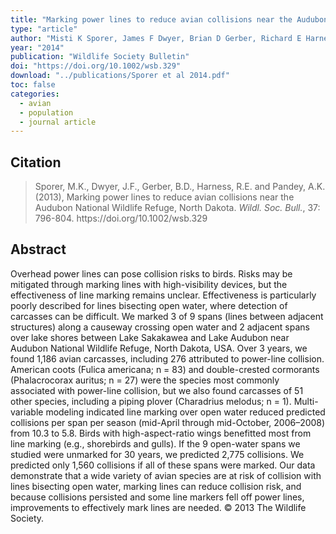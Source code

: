 ```yaml
---
title: "Marking power lines to reduce avian collisions near the Audubon National Wildlife Refuge, North Dakota"
type: "article"
author: "Misti K Sporer, James F Dwyer, Brian D Gerber, Richard E Harness, Arun K Pandey"
year: "2014"
publication: "Wildlife Society Bulletin"
doi: "https://doi.org/10.1002/wsb.329"
download: "../publications/Sporer et al 2014.pdf"
toc: false
categories:
  - avian
  - population
  - journal article
---
```


## Citation 

> Sporer, M.K., Dwyer, J.F., Gerber, B.D., Harness, R.E. and Pandey, A.K. (2013), Marking power lines to reduce avian collisions near the Audubon National Wildlife Refuge, North Dakota. *Wildl. Soc. Bull.*, 37: 796-804. https://doi.org/10.1002/wsb.329

## Abstract

Overhead power lines can pose collision risks to birds. Risks may be mitigated through marking lines with high-visibility devices, but the effectiveness of line marking remains unclear. Effectiveness is particularly poorly described for lines bisecting open water, where detection of carcasses can be difficult. We marked 3 of 9 spans (lines between adjacent structures) along a causeway crossing open water and 2 adjacent spans over lake shores between Lake Sakakawea and Lake Audubon near Audubon National Wildlife Refuge, North Dakota, USA. Over 3 years, we found 1,186 avian carcasses, including 276 attributed to power-line collision. American coots (Fulica americana; n = 83) and double-crested cormorants (Phalacrocorax auritus; n = 27) were the species most commonly associated with power-line collision, but we also found carcasses of 51 other species, including a piping plover (Charadrius melodus; n = 1). Multi-variable modeling indicated line marking over open water reduced predicted collisions per span per season (mid-April through mid-October, 2006–2008) from 10.3 to 5.8. Birds with high-aspect-ratio wings benefitted most from line marking (e.g., shorebirds and gulls). If the 9 open-water spans we studied were unmarked for 30 years, we predicted 2,775 collisions. We predicted only 1,560 collisions if all of these spans were marked. Our data demonstrate that a wide variety of avian species are at risk of collision with lines bisecting open water, marking lines can reduce collision risk, and because collisions persisted and some line markers fell off power lines, improvements to effectively mark lines are needed. © 2013 The Wildlife Society.